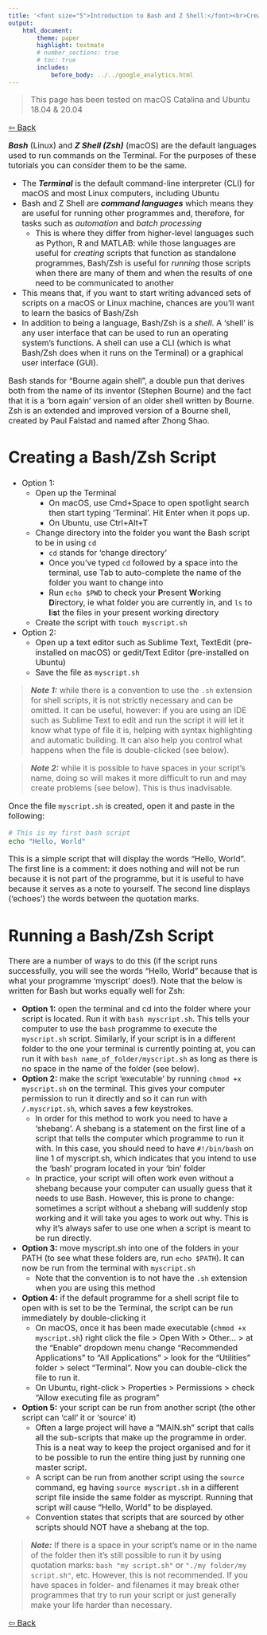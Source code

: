 ```yaml
---
title: '<font size="5">Introduction to Bash and Z Shell:</font><br>Creating and Running a Bash/Zsh Script'
output:
    html_document:
        theme: paper
        highlight: textmate
        # number_sections: true
        # toc: true
        includes:
            before_body: ../../google_analytics.html
---
```


<font size="3">

> This page has been tested on macOS Catalina and Ubuntu 18.04 & 20.04

[⇦ Back](../../bash.html)

__*Bash*__ (Linux) and __*Z Shell (Zsh)*__ (macOS) are the default languages used to run commands on the Terminal. For the purposes of these tutorials you can consider them to be the same.

- The __*Terminal*__ is the default command-line interpreter (CLI) for macOS and most Linux computers, including Ubuntu
- Bash and Z Shell are __*command languages*__ which means they are useful for running other programmes and, therefore, for tasks such as _automation_ and _batch processing_
    - This is where they differ from higher-level languages such as Python, R and MATLAB: while those languages are useful for _creating_ scripts that function as standalone programmes, Bash/Zsh is useful for _running_ those scripts when there are many of them and when the results of one need to be communicated to another
- This means that, if you want to start writing advanced sets of scripts on a macOS or Linux machine, chances are you'll want to learn the basics of Bash/Zsh
- In addition to being a language, Bash/Zsh is a _shell_. A 'shell' is any user interface that can be used to run an operating system's functions. A shell can use a CLI (which is what Bash/Zsh does when it runs on the Terminal) or a graphical user interface (GUI).

Bash stands for "Bourne again shell", a double pun that derives both from the name of its inventor (Stephen Bourne) and the fact that it is a 'born again' version of an older shell written by Bourne. Zsh is an extended and improved version of a Bourne shell, created by Paul Falstad and named after Zhong Shao.

Creating a Bash/Zsh Script
==========================
- Option 1:
    - Open up the Terminal
        - On macOS, use Cmd+Space to open spotlight search then start typing 'Terminal'. Hit Enter when it pops up.
        - On Ubuntu, use Ctrl+Alt+T
    - Change directory into the folder you want the Bash script to be in using `cd`
        + `cd` stands for 'change directory'
        + Once you've typed `cd` followed by a space into the terminal, use Tab to auto-complete the name of the folder you want to change into
        + Run `echo $PWD` to check your **P**resent **W**orking **D**irectory, ie what folder you are currently in, and `ls` to **l**i**s**t the files in your present working directory
    - Create the script with `touch myscript.sh`
- Option 2:
    + Open up a text editor such as Sublime Text, TextEdit (pre-installed on macOS) or gedit/Text Editor (pre-installed on Ubuntu)
    + Save the file as `myscript.sh`

> __*Note 1:*__ while there is a convention to use the `.sh` extension for shell scripts, it is not strictly necessary and can be omitted. It can be useful, however: if you are using an IDE such as Sublime Text to edit and run the script it will let it know what type of file it is, helping with syntax highlighting and automatic building. It can also help you control what happens when the file is double-clicked (see below).

> __*Note 2:*__ while it is possible to have spaces in your script's name, doing so will makes it more difficult to run and may create problems (see below). This is thus inadvisable.

Once the file `myscript.sh` is created, open it and paste in the following:
```bash
# This is my first bash script
echo "Hello, World"
```
This is a simple script that will display the words "Hello, World". The first line is a comment: it does nothing and will not be run because it is not part of the programme, but it is useful to have because it serves as a note to yourself. The second line displays ('echoes') the words between the quotation marks.

Running a Bash/Zsh Script
=========================
There are a number of ways to do this (if the script runs successfully, you will see the words "Hello, World" because that is what your programme 'myscript' does!). Note that the below is written for Bash but works equally well for Zsh:

- **Option 1:** open the terminal and cd into the folder where your script is located. Run it with `bash myscript.sh`. This tells your computer to use the `bash` programme to execute the `myscript.sh` script. Similarly, if your script is in a different folder to the one your terminal is currently pointing at, you can run it with `bash name_of_folder/myscript.sh` as long as there is no space in the name of the folder (see below).
- **Option 2:** make the script 'executable' by running `chmod +x myscript.sh` on the terminal. This gives your computer permission to run it directly and so it can run with `/.myscript.sh`, which saves a few keystrokes.
    + In order for this method to work you need to have a 'shebang'. A shebang is a statement on the first line of a script that tells the computer which programme to run it with. In this case, you should need to have `#!/bin/bash` on line 1 of myscript.sh, which indicates that you intend to use the 'bash' program located in your 'bin' folder
    + In practice, your script will often work even without a shebang because your computer can usually guess that it needs to use Bash. However, this is prone to change: sometimes a script without a shebang will suddenly stop working and it will take you ages to work out why. This is why it's always safer to use one when a script is meant to be run directly.
- **Option 3:** move myscript.sh into one of the folders in your PATH (to see what these folders are, run `echo $PATH`). It can now be run from the terminal with `myscript.sh`
    + Note that the convention is to not have the `.sh` extension when you are using this method
- **Option 4:** if the default programme for a shell script file to open with is set to be the Terminal, the script can be run immediately by double-clicking it
    - On macOS, once it has been made executable (`chmod +x myscript.sh`) right click the file > Open With > Other... > at the "Enable" dropdown menu change "Recommended Applications" to "All Applications" > look for the "Utilities" folder > select "Terminal". Now you can double-click the file to run it.
    - On Ubuntu, right-click > Properties > Permissions > check "Allow executing file as program"
- **Option 5:** your script can be run from another script (the other script can 'call' it or 'source' it)
    + Often a large project will have a "MAIN.sh" script that calls all the sub-scripts that make up the programme in order. This is a neat way to keep the project organised and for it to be possible to run the entire thing just by running one master script.
    + A script can be run from another script using the `source` command, eg having `source myscript.sh` in a different script file inside the same folder as myscript. Running that script will cause "Hello, World" to be displayed.
    + Convention states that scripts that are sourced by other scripts should NOT have a shebang at the top.

> __*Note:*__ If there is a space in your script's name or in the name of the folder then it's still possible to run it by using quotation marks: `bash "my script.sh"` or `"./my folder/my script.sh"`, etc. However, this is not recommended. If you have spaces in folder- and filenames it may break other programmes that try to run your script or just generally make your life harder than necessary.

[⇦ Back](../../bash.html)

</font>
